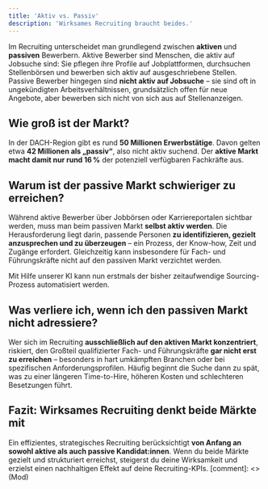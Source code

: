 ```yaml
---
title: 'Aktiv vs. Passiv'
description: 'Wirksames Recruiting braucht beides.'
---
```


Im Recruiting unterscheidet man grundlegend zwischen **aktiven** und **passiven** Bewerbern. 
Aktive Bewerber sind Menschen, die aktiv auf Jobsuche sind: Sie pflegen ihre Profile auf Jobplattformen, 
durchsuchen Stellenbörsen und bewerben sich aktiv auf ausgeschriebene Stellen. Passive Bewerber hingegen 
sind **nicht aktiv auf Jobsuche** – sie sind oft in ungekündigten Arbeitsverhältnissen, grundsätzlich offen für 
neue Angebote, aber bewerben sich nicht von sich aus auf Stellenanzeigen.

## Wie groß ist der Markt?

In der DACH-Region gibt es rund **50 Millionen Erwerbstätige**. Davon gelten etwa **42 Millionen als „passiv“**, 
also nicht aktiv suchend. Der **aktive Markt macht damit nur rund 16 %** der potenziell verfügbaren Fachkräfte aus.

## Warum ist der passive Markt schwieriger zu erreichen?

Während aktive Bewerber über Jobbörsen oder Karriereportalen sichtbar werden, muss man beim passiven Markt 
**selbst aktiv werden**. Die Herausforderung liegt darin, passende Personen **zu identifizieren, gezielt 
anzusprechen und zu überzeugen** – ein Prozess, der Know-how, Zeit und Zugänge erfordert. Gleichzeitig kann 
insbesondere für Fach- und Führungskräfte nicht auf den passiven Markt verzichtet werden. 

<Check>Mit Hilfe unserer KI 
kann nun erstmals der bisher zeitaufwendige Sourcing-Prozess automatisiert werden.</Check> 


## Was verliere ich, wenn ich den passiven Markt nicht adressiere?

Wer sich im Recruiting **ausschließlich auf den aktiven Markt konzentriert**, riskiert, den Großteil qualifizierter 
Fach- und Führungskräfte **gar nicht erst zu erreichen** – besonders in hart umkämpften Branchen oder bei spezifischen 
Anforderungsprofilen. Häufig beginnt die Suche dann zu spät, was zu einer längeren Time-to-Hire, höheren Kosten und 
schlechteren Besetzungen führt.

## Fazit: Wirksames Recruiting denkt beide Märkte mit

Ein effizientes, strategisches Recruiting berücksichtigt **von Anfang an sowohl aktive als auch passive Kandidat:innen**. 
Wenn du beide Märkte gezielt und strukturiert erreichst, steigerst du deine Wirksamkeit und erzielst einen nachhaltigen Effekt 
auf deine Recruiting-KPIs. 
[comment]: <> (Mod)